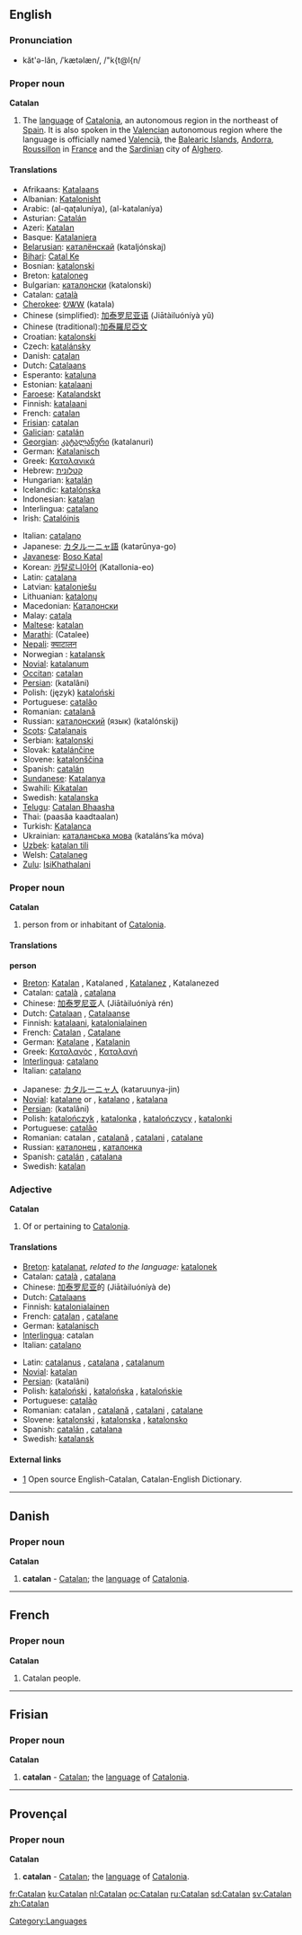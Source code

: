 {{interwiktionary|code=ca}}
{{see|catalan}}
==English==
{{wikipedia}}
===Pronunciation===
*kăt'ə-lăn, /ˈkætəlæn/, /"k{t@l{n/

===Proper noun===
'''Catalan'''
# The [[language]] of [[w:Catalonia|Catalonia]], an autonomous region in the northeast of [[Spain]]. It is also spoken in the [[w:Valencia|Valencia]]n autonomous region where the language is officially named [[Valencià]], the [[w:Balearic Islands|Balearic Islands]], [[w:Andorra|Andorra]], [[w:Roussillon|Roussillon]] in [[w:France|France]] and the [[w:Sardinia|Sardinia]]n city of [[w:Alghero|Alghero]].

====Translations====
{{top}}
*Afrikaans: [[Katalaans]]
*Albanian: [[Katalonisht]]
*Arabic: {{ARchar|[[القطلونية]]}} (al-qaʈaluníya), {{ARchar|[[الكتلانية]]}} (al-katalaníya) {{f}}
*Asturian: [[Catalán]]
*Azeri: [[Katalan]]
*Basque: [[Katalaniera]]
*[[Belarusian]]: [[каталёнскай]] (kataljónskaj)
*[[Bihari]]: [[Catal Ke]]
*Bosnian: [[katalonski]]
*Breton: [[kataloneg]] {{m}}
*Bulgarian: [[каталонски]] (katalonski)
*Catalan: [[català]] {{m}}
*[[Cherokee]]: [[ᎧᏔᎳ]] (katala)
*Chinese (simplified): [[加泰罗尼亚语]] (Jiātàiluóníyà yǔ)
*Chinese (traditional):[[加泰羅尼亞文]]
*Croatian: [[katalonski]]
*Czech: [[katalánsky]]
*Danish: [[catalan]]
*Dutch: [[Catalaans]]
*Esperanto: [[kataluna]]
*Estonian: [[katalaani]]
*[[Faroese]]: [[Katalandskt]]
*Finnish: [[katalaani]]
*French: [[catalan]] {{m}}
*[[Frisian]]: [[catalan]]
*[[Galician]]: [[catalán]]
*[[Georgian]]: [[კატალანური]] (katalanuri)
*German: [[Katalanisch]] {{n}}
*Greek: [[Καταλανικά]]
*Hebrew: [[קטלונית]]
*Hungarian: [[katalán]]
*Icelandic: [[katalónska]]
*Indonesian: [[katalan]]
*Interlingua: [[catalano]]
*Irish: [[Catalóinis]]
{{mid}}
*Italian: [[catalano]]
*Japanese: [[カタルーニャ語]] (katarūnya-go)
*[[Javanese]]: [[Boso Katal]]
*Korean: [[카탈로니아어]] (Katallonia-eo)
*Latin: [[catalana]]
*Latvian: [[kataloniešu]]
*Lithuanian: [[katalonų]]
*Macedonian: [[Каталонски]]
*Malay: [[catala]]
*[[Maltese]]: [[katalan]]
*[[Marathi]]: (Catalee)
*[[Nepali]]: [[क्याटालन]]
*Norwegian<!--do not wikify-->: [[katalansk]]
*[[Novial]]: [[katalanum]]
*[[Occitan]]: [[catalan]]
*[[Persian]]: {{FAchar|[[کاتالانی]]}} (katalâni)
*Polish: (język) [[kataloński]] {{m}}
*Portuguese: [[catalão]]
*Romanian: [[catalană]]
*Russian: [[каталонский]] (язык) (katalónskij)
*[[Scots]]: [[Catalanais]]
*Serbian: [[katalonski]]
*Slovak: [[katalánčine]]
*Slovene: [[katalonščina]]
*Spanish: [[catalán]]
*[[Sundanese]]: [[Katalanya]]
*Swahili: [[Kikatalan]]
*Swedish: [[katalanska]]
*[[Telugu]]: [[Catalan Bhaasha]]
*Thai: {{THchar|[[ภาษาคาตาลัน]]}} (paasăa kaadtaalan)
*Turkish: [[Katalanca]]
*Ukrainian: [[каталанська мова]] (kataláns’ka móva) {{f}}
*[[Uzbek]]: [[katalan tili]]
*Welsh: [[Catalaneg]]
*[[Zulu]]: [[IsiKhathalani]]
{{bottom}}

===Proper noun===
'''Catalan'''
# person from or inhabitant of [[w:Catalonia|Catalonia]].

====Translations====
'''person'''
{{top}}
*[[Breton]]: [[Katalan]] {{m}}, Katalaned {{p}}, [[Katalanez]] {{f}}, Katalanezed {{f}} {{p}}
*Catalan: [[català]] {{m}}, [[catalana]] {{f}}
*Chinese: [[加泰罗尼亚]]人 (Jiātàiluóníyà rén)
*Dutch: [[Catalaan]] {{m}}, [[Catalaanse]] {{f}}
*Finnish: [[katalaani]], [[katalonialainen]]
*French: [[Catalan]] {{m}}, [[Catalane]] {{f}}
*German: [[Katalane]] {{m}}, [[Katalanin]] {{f}}
*Greek: [[Καταλανός]] {{m}}, [[Καταλανή]] {{f}}
*[[Interlingua]]: [[catalano]]
*Italian: [[catalano]]
{{mid}}
*Japanese: [[カタルーニャ人]] (kataruunya-jin)
*[[Novial]]: [[katalane]] {{m}} or {{f}}, [[katalano]] {{m}}, [[katalana]] {{f}}
*[[Persian]]: {{FAchar|[[کاتالانی]]}} (katalâni)
*Polish: [[katalończyk]] {{m}}, [[katalonka]] {{f}}, [[katalończycy]] {{m}} {{p}}, [[katalonki]] {{f}} {{p}}
*Portuguese: [[catalão]] {{m}}
*Romanian: catalan {{m}}, [[catalană]] {{f}}, [[catalani]] {{m}} {{p}}, [[catalane]] {{f}} {{p}}
*Russian: [[каталонец]] {{m}}, [[каталонка]] {{f}}
*Spanish: [[catalán]] {{m}}, [[catalana]] {{f}}
*Swedish: [[katalan]] {{c}}
{{bottom}}

===Adjective===
'''Catalan'''
# Of or pertaining to [[Catalonia]].

====Translations====

{{top}}
*[[Breton]]: [[katalanat]], ''related to the language:'' [[katalonek]]
*Catalan: [[català]] {{m}}, [[catalana]] {{f}}
*Chinese: [[加泰罗尼亚]]的 (Jiātàiluóníyà de)
*Dutch: [[Catalaans]]
*Finnish: [[katalonialainen]]
*French: [[catalan]] {{m}}, [[catalane]] {{f}}
*German: [[katalanisch]]
*[[Interlingua]]: catalan
*Italian: [[catalano]]
{{mid}}
*Latin: [[catalanus]] {{m}}, [[catalana]] {{f}}, [[catalanum]] {{n}}
*[[Novial]]: [[katalan]]
*[[Persian]]: {{FAchar|[[کاتالانی]]}} (katalâni)
*Polish: [[kataloński]] {{m}}, [[katalońska]] {{f}}, [[katalońskie]] {{n}}
*Portuguese: [[catalão]]
*Romanian: catalan {{m}}, [[catalană]] {{f}}, [[catalani]] {{m}} {{p}}, [[catalane]] {{f}} {{p}}
*Slovene: [[katalonski]] {{m}}, [[katalonska]] {{f}}, [[katalonsko]] {{n}}
*Spanish: [[catalán]] {{m}}, [[catalana]] {{f}}
*Swedish: [[katalansk]]
{{bottom}}

====External links====
*[http://www.catalandictionary.org/eng] Open source English-Catalan, Catalan-English Dictionary.
{{ethnologue|code=cat}}

[[Category:Languages]]

----

==Danish==
===Proper noun===
'''Catalan'''
# '''catalan''' - [[Catalan]]; the [[language]] of [[w:Catalonia|Catalonia]].

----

==French==
===Proper noun===
'''Catalan'''

# Catalan people.

----
==Frisian==
===Proper noun===
'''Catalan'''

# '''catalan''' - [[Catalan]]; the [[language]] of [[w:Catalonia|Catalonia]].

----
==Provençal==
===Proper noun===
'''Catalan'''
# '''catalan''' - [[Catalan]]; the [[language]] of [[w:Catalonia|Catalonia]].

[[fr:Catalan]]
[[ku:Catalan]]
[[nl:Catalan]]
[[oc:Catalan]]
[[ru:Catalan]]
[[sd:Catalan]]
[[sv:Catalan]]
[[zh:Catalan]]